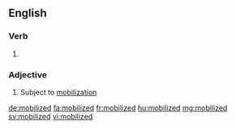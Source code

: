 ==English==

===Verb===
{{head|en}}

# {{en-past of|mobilize}}

===Adjective===
{{en-adj}}

# Subject to [[mobilization]]

[[de:mobilized]]
[[fa:mobilized]]
[[fr:mobilized]]
[[hu:mobilized]]
[[mg:mobilized]]
[[sv:mobilized]]
[[vi:mobilized]]